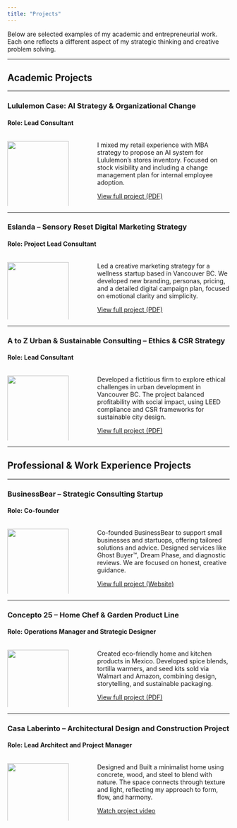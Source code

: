```yaml
---
title: "Projects"
---
```


::: {.callout-note}
Below are selected examples of my academic and entrepreneurial work. Each one reflects a different aspect of my strategic thinking and creative problem solving.
:::

---

## Academic Projects

---

### **Lululemon Case: AI Strategy & Organizational Change**  
#### Role: Lead Consultant

::: {.columns}
::: {.column width="30%"}
![](lululemonlogo.png){fig-align="center" width="100%" style="padding-bottom: 10px; margin-bottom: 15px;"}
:::
::: {.column width="5%"}
&nbsp;
:::
::: {.column width="65%"}
I mixed my retail experience with MBA strategy to propose an AI system for Lululemon’s stores inventory. Focused on stock visibility and including a change management plan for internal employee adoption.

[View full project (PDF)](AI-Change-Management.pdf)
:::
:::

---

### **Eslanda – Sensory Reset Digital Marketing Strategy**  
#### Role: Project Lead Consultant

::: {.columns}
::: {.column width="30%"}
![](eslanda.png){fig-align="center" width="100%" style="padding-bottom: 10px; margin-bottom: 15px;"}
:::
::: {.column width="5%"}
&nbsp;
:::
::: {.column width="65%"}
Led a creative marketing strategy for a wellness startup based in Vancouver BC. We developed new branding, personas, pricing, and a detailed digital campaign plan, focused on emotional clarity and simplicity.

[View full project (PDF)](Eslanda-Digital-Marketing.pdf)
:::
:::

---

### **A to Z Urban & Sustainable Consulting – Ethics & CSR Strategy**  
#### Role: Lead Consultant

::: {.columns}
::: {.column width="30%"}
![](AtoZ.png){fig-align="center" width="100%" style="padding-bottom: 10px; margin-bottom: 15px;"}
:::
::: {.column width="5%"}
&nbsp;
:::
::: {.column width="65%"}
Developed a fictitious firm to explore ethical challenges in urban development in Vancouver BC. The project balanced profitability with social impact, using LEED compliance and CSR frameworks for sustainable city design.

[View full project (PDF)](AtoZ-Urban-Consulting.pdf)
:::
:::

---

## Professional & Work Experience Projects

---

### **BusinessBear – Strategic Consulting Startup**  
#### Role: Co-founder

::: {.columns}
::: {.column width="30%"}
![](businessbear.jpg){fig-align="center" width="100%" style="padding-bottom: 10px; margin-bottom: 15px;"}
:::
::: {.column width="5%"}
&nbsp;
:::
::: {.column width="65%"}
Co-founded BusinessBear to support small businesses  and startuops, offering tailored solutions and advice. Designed services like Ghost Buyer™, Dream Phase, and diagnostic reviews. We are focused on honest, creative guidance.

[View full project (Website)](https://www.businessbear.ca/copy-of-home-1)
:::
:::

---

### **Concepto 25 – Home Chef & Garden Product Line**  
#### Role: Operations Manager and Strategic Designer

::: {.columns}
::: {.column width="30%"}
![](concepto25.jpg){fig-align="center" width="100%" style="padding-bottom: 10px; margin-bottom: 15px;"}
:::
::: {.column width="5%"}
&nbsp;
:::
::: {.column width="65%"}
Created eco-friendly home and kitchen products in Mexico. Developed spice blends, tortilla warmers, and seed kits sold via Walmart and Amazon, combining design, storytelling, and sustainable packaging.

[View full project (PDF)](Concepto25-Product-Portfolio.pdf)
:::
:::

---

### **Casa Laberinto – Architectural Design and Construction Project**  
#### Role: Lead Architect and Project Manager

::: {.columns}
::: {.column width="30%"}
![](casa-laberinto.jpg){fig-align="center" width="100%" style="padding-bottom: 10px; margin-bottom: 15px;"}
:::
::: {.column width="5%"}
&nbsp;
:::
::: {.column width="65%"}
Designed and Built a minimalist home using concrete, wood, and steel to blend with nature. The space connects through texture and light, reflecting my approach to form, flow, and harmony.

[Watch project video](https://youtube.com/shorts/crO6lYNYVpI?feature=share)
:::
:::
